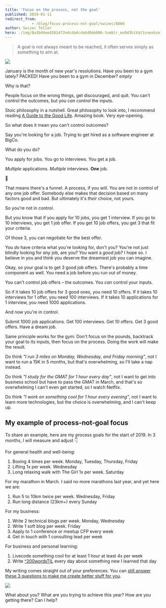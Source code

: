 ```yaml
---
title: 'Focus on the process, not the goal'
published: 2019-01-11
redirect_from: 
            - /blog/focus-process-not-goal/swizec/8866
author: Swizec Teller
hero: ./img/8a3b44ee4261472e4cda4cda6d0de006-tumblr_mv0d3hiVqt1snexhzo1_1280.png
---
```

> A goal is not always meant to be reached, it often serves simply as something to aim at.



![](./img/8a3b44ee4261472e4cda4cda6d0de006-tumblr_mv0d3hiVqt1snexhzo1_1280.png)



January is the month of new year's resolutions. Have you been to a gym lately? PACKED! Have you been to a gym in December? _empty_



Why is that?



People focus on the wrong things, get discouraged, and quit. You can't control the outcomes, but you _can_ control the inputs.



Stoic philosophy in a nutshell. Great philosophy to look into, I recommend reading [A Guide to the Good Life](https://amzn.to/2H6t6g3). Amazing book. Very eye-opening.



So what does it mean you can't control outcomes?



Say you're looking for a job. Trying to get hired as a software engineer at BigCo.



What do you do?



You apply for jobs. You go to interviews. You get a job.



_Multiple_ applications. _Multiple_ interviews. **One** job.



🤔



That means there's a funnel. A process, if you will. You are not in control of any one job offer. Somebody else makes that decision based on many factors good and bad. But ultimately it's _their_ choice, not yours.



So you're not in control.



But you know that if you apply for 10 jobs, you get 1 interview. If you go to 10 interviews, you get 1 job offer. If you get 10 job offers, you get 3 that fit your criteria.



Of those 3, you can negotiate for the best offer.



You _do_ have criteria what you're looking for, don't you? You're not just blindly looking for _any_ job, are you? You want a _good_ job? I hope so. I believe in you and think you deserve the dreamiest job you can imagine.



Okay, so your goal is to get 3 good job offers. There's probably a time component as well. You need a job before you run out of money.



You can't control job offers – the outcomes. You _can_ control your inputs.



So if it takes 10 job offers for 3 good ones, you need 10 offers. If it takes 10 interviews for 1 offer, you need 100 interviews. If it takes 10 applications for 1 interview, you need 1000 applications.



And now you're in control.



Submit 1000 job applications. Get 100 interviews. Get 10 offers. Get 3 good offers. Have a dream job.



Same principle works for the gym: Don't focus on the pounds, backtrack your goal to its inputs, then focus on the process. Doing the work will make the result.



Do think _"I run 3 miles on Monday, Wednesday, and Friday morning"_, not I want to run a 15K in 5 months, but that's overwhelming, so I'll take a nap instead.



Do think _"I study for the GMAT for 1 hour every day"_, not I want to get into business school but have to pass the GMAT in March, and that's so overwhelming I can't even get started, so I watch Netflix.



Do think _"I work on something cool for 1 hour every evening"_, not I want to learn more technologies, but the choice is overwhelming, and I can't keep up.



## My example of process-not-goal focus



To share an example, here are my process goals for the start of 2019. In 3 months, I will measure and adjust 👇



For general health and well-being:



1. Boxing 4 times per week. Monday, Tuesday, Thursday, Friday
2. Lifting 1x per week. Wednesday
3. Long relaxing walk with The Girl 1x per week. Saturday



For my marathon in March. I said no more marathons last year, and yet here we are:



1. Run 5 to 10km twice per week. Wednesday, Friday
2. Run long distance (23km+) every Sunday



For my business:



1. Write 2 technical blogs per week. Monday, Wednesday
2. Write 1 soft blog per week. Friday
3. Apply to 1 conference or meetup CFP every week
4. Get in touch with 1 consulting lead per week



For business and personal learning:



1. Livecode something cool for at least 1 hour at least 4x per week
2. Write [^200wordsTIL](https://twitter.com/hashtag/200wordsTIL?src=hash) every day about something new I learned that day



My writing comes straight out of your preferences. You can [still answer these 3 questions to make me create better stuff for you](https://swizecteller.typeform.com/to/GQP8T6).



![](./img/blog-wp-content-uploads-2019-01-CleanShot_2019-01-11_at_08.41.36@2x.png)



What about you? What are you trying to achieve this year? How are you getting there? Can I help?